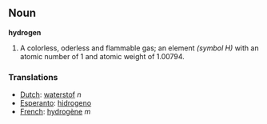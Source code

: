 == Noun ==
'''hydrogen'''

# A colorless, oderless and flammable gas; an element ''(symbol H)'' with an atomic number of 1 and atomic weight of 1.00794.

===Translations===
*[[Dutch]]: [[waterstof]] ''n''
*[[Esperanto]]: [[hidrogeno]]
*[[French]]: [[hydrogène]] ''m''